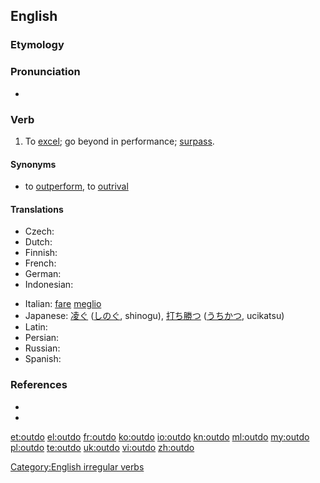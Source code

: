 ==English==

===Etymology===
{{prefix|out|do}}

===Pronunciation===
* {{IPA|/ˈɑʊtdu/}}

===Verb===
{{en-verb|outdoes|outdoing|outdid|outdone}}

# {{transitive}} To [[excel]]; go beyond in performance; [[surpass]].

====Synonyms====
* {{sense|to surpass}} to [[outperform]], to [[outrival]]

====Translations====
{{trans-top|to go beyond}}
* Czech: {{t-|cs|překonat}}
* Dutch: {{t+|nl|overtreffen}}
* Finnish: {{t-|fi|päihittää}}
* French: {{t+|fr|surpasser}}
* German: {{t-|de|übertreffen}}
* Indonesian: {{t+|id|lampau|alt=melampaui|xs=Indonesian}}
{{trans-mid}}
* Italian: [[fare]] [[meglio]]
* Japanese: [[凌ぐ]] ([[しのぐ]], shinogu), [[打ち勝つ]] ([[うちかつ]], ucikatsu)
* Latin: {{t-|la|supero|alt=superō}}
* Persian: {{t|fa|بهتر انجام دادن از کسی دیگر|xs=Persian}}
* Russian: {{t|ru|превзойти}}
* Spanish: {{t+|es|exceder}} {{t-|es|sobrepasar}}
{{trans-bottom}}

===References===
* {{R:Century 1911}}
* {{R:Webster 1913}}

[[Category:English irregular verbs]]

[[et:outdo]]
[[el:outdo]]
[[fr:outdo]]
[[ko:outdo]]
[[io:outdo]]
[[kn:outdo]]
[[ml:outdo]]
[[my:outdo]]
[[pl:outdo]]
[[te:outdo]]
[[uk:outdo]]
[[vi:outdo]]
[[zh:outdo]]